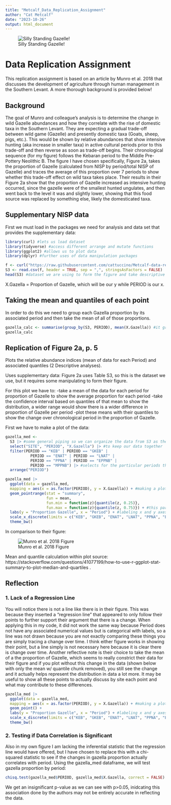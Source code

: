 ```yaml
---
title: "Metcalf_Data_Replication_Assignment"
author: "Cat Metcalf"
date: "2023-10-26"
output: html_document
---
```


![Silly Standing Gazelle!](https://github.com/cattuccino/Metcalf-data-replication-assignment/raw/main/Standing%20Gazelle.png)

# Data Replication Assignment

This replication assignment is based on an article by Munro et al. 2018 that discusses the development of agriculture through human management in the Southern Levant. A more thorough background is provided below!

## Background

The goal of Munro and colleague's analysis is to determine the change in wild Gazelle abundances and how they correlate with the rise of domestic taxa in the Southern Levant. They are expecting a gradual trade-off between wild game (Gazelle) and presently domestic taxa (Goats, sheep, pigs, etc.). This would be shown by relative abundances that show intensive hunting (aka increase in smaller taxa) in active cultural periods prior to this trade-off and then reverse as soon as trade-off begins. Their chronological sequence (for my figure) follows the Kebaran period to the Middle Pre-Pottery Neolithic B. The figure I have chosen specifically, Figure 2a, takes the proportion of Gazelle (calculated from NISP by period/total NISP of Gazelle) and traces the average of this proportion over 7 periods to show whether this trade-off effect on wild taxa takes place. Their results in their Figure 2a show that the proportion of Gazelle increased as intensive hunting occurred, since the gazelle were of the smallest hunted ungulates, and then went back to the level it was and slightly lower, showing that this food source was replaced by something else, likely the domesticated taxa. 

## Supplementary NISP data

First we must load in the packages we need for analysis and data set that provides the supplementary data:
```r
library(curl) #lets us load dataset
library(tidyverse) #access different arrange and mutate functions
library(ggplot2) #allows us to plot data
library(dplyr) #further uses of data manipulation packages

f <- curl("https://raw.githubusercontent.com/cattuccino/Metcalf-data-replication-assignment/main/AN588%20DataRep%20SuppData%202.csv")
S3 <- read.csv(f, header = TRUE, sep = ",", stringsAsFactors = FALSE)
head(S3) #dataset we are using to form the figure and take descriptive statistics

```
X.Gazella = Proportion of Gazelle, which will be our y while PERIOD is our x.

## Taking the mean and quantiles of each point
In order to do this we need to group each Gazella proportion by its associated period and then take the mean of all of those proportions.

```r
gazella_calc <- summarise(group_by(S3, PERIOD), mean(X.Gazella)) #it groups the output (X.Gazella) by Period from the dataset and then summarises these in a table for us to look at the data we will use for the next figure
gazella_calc
```

## Replication of Figure 2a, p. 5
Plots the relative abundance indices (mean of data for each Period) and associated quantiles (2 Descriptive analyses).

Uses supplementary data: Figure 2a uses Table S3, so this is the dataset we use, but it requires some manipulating to form their figure. 

For this plot we have to:
-take a mean of the data for each period for proportion of Gazelle to show the average proportion for each period
-take the confidence interval based on quantiles of that mean to show the distribution, a wider range would show there is a wider difference in proportion of Gazelle per period
-plot these means with their quantiles to show the change over chronological period in the proportion of Gazelle.

First we have to make a plot of the data: 

```r
gazella_med <- 
  S3 |> #some general piping so we can organize the data from S3 as they do
  select("SITE", "PERIOD", "X.Gazella") |> #to keep our data together
  filter(PERIOD == "KEB" | PERIOD == "GKEB" | 
           PERIOD == "ENAT" | PERIOD == "LNAT" | 
           PERIOD == "PPNA" | PERIOD == "EPPNB" | 
           PERIOD == "MPPNB") |> #selects for the particular periods they plot for
  arrange("PERIOD") 

```


```r
gazella_med |>
  ggplot(data = gazella_med, 
  mapping = aes(x = as.factor(PERIOD), y = X.Gazella)) + #making a plot comparing Period to proportion of Gazelle
  geom_pointrange(stat = "summary",
                  fun = mean,
                  fun.min = function(z){quantile(z, 0.25)},
                  fun.max = function(z){quantile(z, 0.75)}) + #this part of the calculation I found on a website (cited below), which takes the mean of each point while applying a confidence interval around each mean taken to show the range of distribution it could be (seen if you do not take the means and simply plot the values)
  labs(y = "Proportion Gazelle", x = "Period") + #labeling x and y axes
  scale_x_discrete(limits = c("KEB", "GKEB", "ENAT", "LNAT", "PPNA", "EPPNB", "MPPNB")) + #puts the periods in the order they have them in (chronological)
  theme_bw()
```

In comparison to their figure:

![Munro et al. 2018 Figure](https://github.com/cattuccino/Metcalf-data-replication-assignment/raw/main/Munro%20et%20al.%20Figure.png)

Mean and quantile calculation within plot source: https://stackoverflow.com/questions/41077199/how-to-use-r-ggplot-stat-summary-to-plot-median-and-quartiles .

## Reflection

### 1. Lack of a Regression Line
You will notice there is not a line like there is in their figure. This was because they inserted a "regression line" that appeared to only follow their points to further support their argument that there is a change. When applying this in my code, it did not work the same way because Period does not have any associated numerical values but is categorical with labels, so a line was not drawn because you are not exactly comparing these things you are simply tracing a change over time. I think either figure works in showing their point, but a line simply is not necessary here because it is clear there is change over time. Another reflective note is their choice to take the mean of a the proportion of Gazelle, which seems to really constrict their data for their figure and if you plot without this change in the data (shown below with only the mean w/ quantile chunk removed), you still see the change and it actually helps represent the distribution in data a lot more. It may be useful to show all these points to actually discuss by site each point and what may contribute to these differences.

```r
gazella_med |>
  ggplot(data = gazella_med, 
  mapping = aes(x = as.factor(PERIOD), y = X.Gazella)) + #making a plot comparing Period to proportion of Gazelle
  geom_point() +
  labs(y = "Proportion Gazelle", x = "Period") + #labeling x and y axes
  scale_x_discrete(limits = c("KEB", "GKEB", "ENAT", "LNAT", "PPNA", "EPPNB", "MPPNB")) + #puts the periods in the order they have them in (chronological)
  theme_bw()
```

### 2. Testing if Data Correlation is Significant
Also in my own figure I am lacking the inferential statistic that the regression line would have offered, but I have chosen to replace this with a chi-squared statistic to see if the changes in gazella proportion actually correlates with period. Using the gazella_med dataframe, we will test gazella proportion by period:
```r
chisq.test(gazella_med$PERIOD, gazella_med$X.Gazella, correct = FALSE)
```
We get an insignificant p-value as we can see with p>0.05, inidcating this association done by the authors may not be entirely accurate in reflecting the data.

